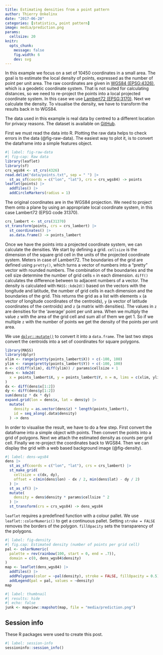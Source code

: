 ```yaml
---
title: Estimating densities from a point pattern
author: Thierry Onkelinx
date: "2017-06-28"
categories: [statistics, point pattern]
image: media/prediction.png
params:
  cellsize: 20
knitr: 
  opts_chunk:
    message: false
    fig.width: 6
    dev: svg
---
```


In this example we focus on a set of 10450 coordinates in a small area.
The goal is to estimate the local density of points, expressed as the number of point per unit area.
The raw coordinates are given in [WGS84 (EPSG:4326)](https://epsg.io/4326), which is a geodetic coordinate system. 
That is not suited for calculating distances, so we need to re-project the points into a local projected coordinate system.
In this case we use [Lambert72 (EPSG:3170)](https://epsg.io/31370).
Next we calculate the density.
To visualise the density, we have to transform the results back in to WGS84. 

The data used in this example is real data by centred to a different location for privacy reasons.
The dataset is available on [GitHub](https://github.com/ThierryO/my_blog/tree/master/data/20170628).

First we must read the data into R.
Plotting the raw data helps to check errors in the data (@fig-raw-data).
The easiest way to plot it, is to convert the dataframe into a simple features object.

```r
#| label: fig-raw-data
#| fig-cap: Raw data
library(leaflet)
library(sf)
crs_wgs84 <- st_crs(4326)
read.delim("data/points.txt", sep = " ") |>
  st_as_sf(coords = c("lon", "lat"), crs = crs_wgs84) -> points
leaflet(points) |>
  addTiles() |>
  addCircleMarkers(radius = 1)
```

The original coordinates are in the WGS84 projection.
We need to project them onto a plane by using an appropriate local coordinate system, in this case Lambert72 (EPSG code 31370).

```r
crs_lambert <- st_crs(31370)
st_transform(points, crs = crs_lambert) |>
  st_coordinates() |>
  as.data.frame() -> points_lambert
```

Once we have the points into a projected coordinate system, we can calculate the densities.
We start by defining a grid.
`cellsize` is the dimension of the square grid cell in the units of the projected coordinate system.
Meters in case of Lambert72.
The boundaries of the grid are defined using `pretty()`, which turns a vector of numbers into a "pretty" vector with rounded numbers.
The combination of the boundaries and the cell size determine the number of grid cells `n` in each dimension.
`diff()` calculates the difference between to adjacent numbers of a vector.
The density is calculated with `MASS::kde2d()` based on the vectors with the longitude and latitude, the number of grid cells in each dimension and the boundaries of the grid.
This returns the grid as a list with elements `x` (a vector of longitude coordinates of the centroids), `y` (a vector of latitude coordinates of the centroids) and `z` (a matrix with densities).
The values in `z` are densities for the 'average' point per unit area.
When we multiply the value `z` with the area of the grid cell and sum all of them we get 1.
So if we multiple `z` with the number of points we get the density of the points per unit area.

We use [`dplyr::mutate()`](http://dplyr.tidyverse.org/) to convert it into a `data.frame`.
The last two steps convert the centroids into a set of coordinates for square polygons.

```r
library(MASS)
library(dplyr)
xlim <- range(pretty(points_lambert$X)) + c(-100, 100)
ylim <- range(pretty(points_lambert$Y)) + c(-100, 100)
n <- c(diff(xlim), diff(ylim)) / params$cellsize + 1
dens <- kde2d(
  x = points_lambert$X, y = points_lambert$Y, n = n, lims = c(xlim, ylim)
)
dx <- diff(dens$x[1:2])
dy <- diff(dens$y[1:2])
sum(dens$z * dx * dy)
expand.grid(lon = dens$x, lat = dens$y) |>
  mutate(
    density = as.vector(dens$z) * length(points_lambert),
    id = seq_along(.data$density)
  ) -> dens
```

In order to visualise the result, we have to do a few step.
First convert the dataframe into a simple object with points.
Then convert the points into a grid of polygons.
Next we attach the estimated density as counts per grid cell.
Finally we re-project the coordinates back to WGS84.
Then we can display the grid with a web based background image (@fig-density).

```r
#| label: dens-wgs84
dens |>
  st_as_sf(coords = c("lon", "lat"), crs = crs_lambert) |>
  st_make_grid(
    cellsize = c(dx, dy),
    offset = c(min(dens$lon) - dx / 2, min(dens$lat) - dy / 2)
  ) |>
  st_as_sf() |>
  mutate(
    density = dens$density * params$cellsize ^ 2
  ) |>
  st_transform(crs = crs_wgs84) -> dens_wgs84
```

`leaflet` requires a predefined function with a colour pallet.
We use `leaflet::colorNumeric()` to get a continuous pallet.
Setting `stroke = FALSE` removes the borders of the polygon.
`fillOpacity` sets the transparency of the polygons.

```r
#| label: fig-density
#| fig.cap: Estimated density (number of points per grid cell)
pal <- colorNumeric(
  palette = rev(rainbow(100, start = 0, end = .7)),
  domain = c(0, dens_wgs84$density)
)
map <- leaflet(dens_wgs84) |>
  addTiles() |>
  addPolygons(color = ~pal(density), stroke = FALSE, fillOpacity = 0.5) |>
  addLegend(pal = pal, values = ~density)
map
```

```r
#| label: thumbnail
#| results: hide
#| echo: false
junk <- mapview::mapshot(map, file = "media/prediction.png")
```

## Session info

These R packages were used to create this post.

```r
#| label: session-info
sessioninfo::session_info()
```
